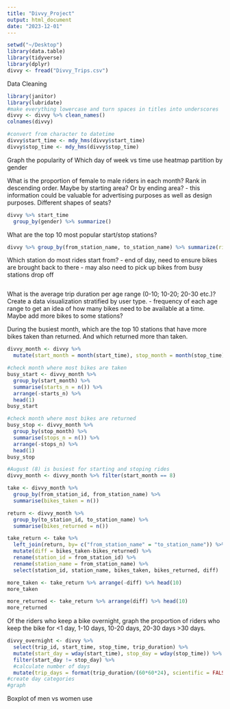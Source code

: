 ```yaml
---
title: "Divvy_Project"
output: html_document
date: "2023-12-01"
---
```


```r
setwd("~/Desktop")
library(data.table)
library(tidyverse)
library(dplyr)
divvy <- fread("Divvy_Trips.csv")
```

Data Cleaning
```r
library(janitor)
library(lubridate)
#make everything lowercase and turn spaces in titles into underscores
divvy <- divvy %>% clean_names()
colnames(divvy)

#convert from character to datetime
divvy$start_time <- mdy_hms(divvy$start_time)
divvy$stop_time <- mdy_hms(divvy$stop_time)
```


Graph the popularity of Which day of week vs time use heatmap partition by gender

What is the proportion of female to male riders in each month? Rank in descending order. Maybe by starting area? Or by ending area?
  - this information could be valuable for advertising purposes as well as design purposes. Different shapes of seats?
```r
divvy %>% start_time
  group_by(gender) %>% summarize()
```

What are the top 10 most popular start/stop stations?
```r
divvy %>% group_by(from_station_name, to_station_name) %>% summarize(riders = n()) %>% arrange (-riders)
```

  
Which station do most rides start from?
  - end of day, need to ensure bikes are brought back to there
  - may also need to pick up bikes from busy stations drop off
```r

```

What is the average trip duration per age range (0-10; 10-20; 20-30 etc.)? Create a data visualization stratified by user type.
  - frequency of each age range to get an idea of how many bikes need to be available at a time. Maybe add more bikes to some stations?
  
During the busiest month, which are the top 10 stations that have more bikes taken than returned. And which returned more than taken.
```r
divvy_month <- divvy %>% 
  mutate(start_month = month(start_time), stop_month = month(stop_time))

#check month where most bikes are taken
busy_start <- divvy_month %>% 
  group_by(start_month) %>% 
  summarise(starts_n = n()) %>%
  arrange(-starts_n) %>%
  head(1)
busy_start

#check month where most bikes are returned
busy_stop <- divvy_month %>% 
  group_by(stop_month) %>% 
  summarise(stops_n = n()) %>%
  arrange(-stops_n) %>%
  head(1)
busy_stop

#August (8) is busiest for starting and stoping rides
divvy_month <- divvy_month %>% filter(start_month == 8)

take <- divvy_month %>% 
  group_by(from_station_id, from_station_name) %>% 
  summarise(bikes_taken = n())

return <- divvy_month %>% 
  group_by(to_station_id, to_station_name) %>% 
  summarise(bikes_returned = n())

take_return <- take %>% 
  left_join(return, by= c("from_station_name" = "to_station_name")) %>% 
  mutate(diff = bikes_taken-bikes_returned) %>%
  rename(station_id = from_station_id) %>%
  rename(station_name = from_station_name) %>% 
  select(station_id, station_name, bikes_taken, bikes_returned, diff) 

more_taken <- take_return %>% arrange(-diff) %>% head(10)
more_taken

more_returned <- take_return %>% arrange(diff) %>% head(10)
more_returned
```


Of the riders who keep a bike overnight, graph the proportion of riders who keep the bike for <1 day, 1-10 days, 10-20 days, 20-30 days >30 days.
```r
divvy_overnight <- divvy %>% 
  select(trip_id, start_time, stop_time, trip_duration) %>%
  mutate(start_day = wday(start_time), stop_day = wday(stop_time)) %>%
  filter(start_day != stop_day) %>% 
  #calculate number of days
  mutate(trip_days = format(trip_duration/(60*60*24), scientific = FALSE))
#create day categories
#graph
```



Boxplot of men vs women use
